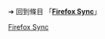 {{LSR
|article = Firefox Sync
|latest_release_version = 無（已成為Firefox的一部分）
}}<noinclude>

➔ 回到條目 「'''[[Firefox Sync]]'''」

[[Category:最新穩定版模板|Firefox Sync]]
</noinclude>